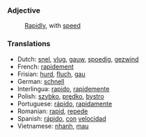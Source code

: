 ===Adjective===
:[[Rapid]]ly, with [[speed]]

===Translations===
*Dutch: [[snel]], [[vlug]], [[gauw]], [[spoedig]], [[gezwind]]
*French: [[rapidement]]
*Frisian: [[hurd]], [[fluch]], [[gau]]
*German: [[schnell]]
*Interlingua: [[rapido]], [[rapidemente]]
*Polish: [[szybko]], [[prędko]], [[bystro]]
*Portuguese: [[rápido]], [[rapidamente]]
*Romanian: [[rapid]], [[repede]]
*Spanish: [[rápido]], [[con]] [[velocidad]]
*Vietnamese: [[nhanh]], [[mau#Vietnamese|mau]]